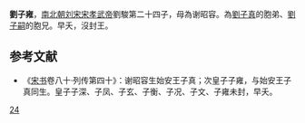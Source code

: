 '''劉子雍'''，[[南北朝|南北朝]][[刘宋|刘宋]][[宋孝武帝|宋孝武帝]]劉駿第二十四子，母為谢昭容。為[[劉子真|劉子真]]的胞弟、[[劉子嗣|劉子嗣]]的胞兄。早夭，沒封王。

==参考文献 ==
*《[[宋书|宋书]]卷八十·列传第四十》：谢昭容生始安王子真；次皇子子雍，与始安王子真同生。皇子子深、子凤、子玄、子衡、子况、子文、子雍未封，早夭。

{{南北朝人物小作品}}
[[Category:宋孝武帝皇子|24]]